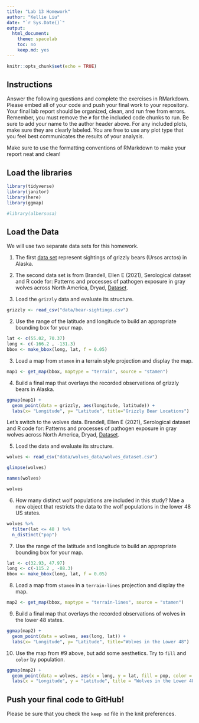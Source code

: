 ```yaml
---
title: "Lab 13 Homework"
author: "Kellie Liu"
date: "`r Sys.Date()`"
output:
  html_document:
    theme: spacelab
    toc: no
    keep.md: yes
---
```


```r
knitr::opts_chunk$set(echo = TRUE)
```

## Instructions
Answer the following questions and complete the exercises in RMarkdown. Please embed all of your code and push your final work to your repository. Your final lab report should be organized, clean, and run free from errors. Remember, you must remove the `#` for the included code chunks to run. Be sure to add your name to the author header above. For any included plots, make sure they are clearly labeled. You are free to use any plot type that you feel best communicates the results of your analysis.  

Make sure to use the formatting conventions of RMarkdown to make your report neat and clean!  

## Load the libraries  
```r
library(tidyverse)
library(janitor)
library(here)
library(ggmap)
``` 

```r
#library(albersusa)
```

## Load the Data
We will use two separate data sets for this homework.  

1. The first [data set](https://rcweb.dartmouth.edu/~f002d69/workshops/index_rspatial.html) represent sightings of grizzly bears (Ursos arctos) in Alaska.  

2. The second data set is from Brandell, Ellen E (2021), Serological dataset and R code for: Patterns and processes of pathogen exposure in gray wolves across North America, Dryad, [Dataset](https://doi.org/10.5061/dryad.5hqbzkh51).  

1. Load the `grizzly` data and evaluate its structure.  

```r
grizzly <- read_csv("data/bear-sightings.csv")
```

2. Use the range of the latitude and longitude to build an appropriate bounding box for your map.  

```r
lat <- c(55.02, 70.37)
long <- c(-166.2 , -131.3)
bbox <- make_bbox(long, lat, f = 0.05)
```

3. Load a map from `stamen` in a terrain style projection and display the map.  

```r
map1 <- get_map(bbox, maptype = "terrain", source = "stamen")
```

4. Build a final map that overlays the recorded observations of grizzly bears in Alaska.  

```r
ggmap(map1) + 
  geom_point(data = grizzly, aes(longitude, latitude)) +
  labs(x= "Longitude", y= "Latitude", title="Grizzly Bear Locations")
```

Let's switch to the wolves data. Brandell, Ellen E (2021), Serological dataset and R code for: Patterns and processes of pathogen exposure in gray wolves across North America, Dryad, [Dataset](https://doi.org/10.5061/dryad.5hqbzkh51).  

5. Load the data and evaluate its structure.  

```r
wolves <- read_csv("data/wolves_data/wolves_dataset.csv")
```
```r
glimpse(wolves)
```
```r
names(wolves)
```
```r
wolves
```

6. How many distinct wolf populations are included in this study? Mae a new object that restricts the data to the wolf populations in the lower 48 US states.  

```r
wolves %>% 
  filter(lat <= 48 ) %>% 
  n_distinct("pop")
```

7. Use the range of the latitude and longitude to build an appropriate bounding box for your map.  

```r
lat <- c(32.93, 47.97)
long <- c(-115.2 , -88.3)
bbox <- make_bbox(long, lat, f = 0.05)
```

8.  Load a map from `stamen` in a `terrain-lines` projection and display the map.  

```r
map2 <- get_map(bbox, maptype = "terrain-lines", source = "stamen")
```

9. Build a final map that overlays the recorded observations of wolves in the lower 48 states.  

```r
ggmap(map2) + 
  geom_point(data = wolves, aes(long, lat)) +
  labs(x= "Longitude", y= "Latitude", title="Wolves in the Lower 48")
```

10. Use the map from #9 above, but add some aesthetics. Try to `fill` and `color` by population.  

```r
ggmap(map2) + 
  geom_point(data = wolves, aes(x = long, y = lat, fill = pop, color = pop), size = 2) +
  labs(x = "Longitude", y = "Latitude", title = "Wolves in the Lower 48")
```

## Push your final code to GitHub!
Please be sure that you check the `keep md` file in the knit preferences. 